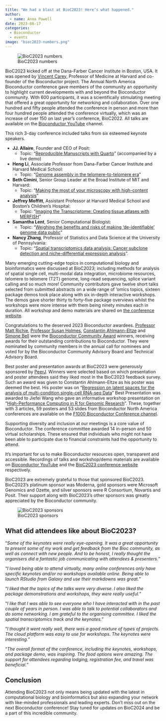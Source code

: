 ```yaml
---
title: "We had a blast at BioC2023! Here’s what happened."
author:
  - name: Anna Powell
date: 2023-08-17
categories:
  - Bioconductor
  - events
image: "bioc2023-numbers.png"
---
```


![BioC2023 numbers](bioc2023-numbers.png)

BioC2023 kicked off at the Dana-Farber Cancer Institute in Boston, USA. It was opened by [Vincent Carey](https://connects.catalyst.harvard.edu/Profiles/profile/1256034), Professor of Medicine at Harvard and co-founder of the Bioconductor project. The Annual North America Bioconductor conference gave members of the community an opportunity to highlight current developments with and beyond the Bioconductor community. With 600 participants, it was a scientifically stimulating meeting that offered a great opportunity for networking and collaboration. Over one hundred and fifty people attended the conference in person and more than four hundred people attended the conference virtually, which was an increase of over 150 on last year’s conference, BioC2022. All talks are available on the [Bioconductor YouTube](https://www.youtube.com/@bioconductor/videos) channel.

This rich 3-day conference included talks from six esteemed keynote speakers. 

- **JJ. Allaire**, Founder and CEO of Posit:
    - Topic: "[Reproducible Manuscripts with Quarto](https://www.youtube.com/watch?v=0wB4K08ui4c)" (accompanied by a live demo)
- **Heng Li**, Associate Professor from Dana-Farber Cancer Institute and Harvard Medical School:
    - Topic: "[Genome assembly in the telomere-to-telomere era](https://www.youtube.com/watch?v=lVBPgNwI59M)"
- **Beth Cimini**, Senior Group Leader at the Broad Institute of MIT and Harvard:
    - Topic: "[Making the most of your microscopy with high-content analysis](https://youtu.be/KeJrBEAdm-8)"
- **Jeffrey Moffitt**, Assistant Professor at Harvard Medical School and Boston’s Children’s Hospital:
    - Topic: "[Imaging the Transcriptome: Creating tissue atlases with MERFISH](https://youtu.be/kp9kDwSHeWs)"
- **Samantha Lent**, Senior Computational Biologist:
    - Topic: "[Weighing the benefits and risks of making 'de-identifiable' genome data public](https://youtu.be/7fiTCkYLVxQ)"
- **Nancy Zhang**, Professor of Statistics and Data Science at the University of Pennsylvania:
    - Topic: "[Spatial transcriptomics data analysis: Cancer subclone detection and niche-differential expression analysis](https://www.youtube.com/watch?v=neN0W-ejhSw)". 

Many emerging cutting-edge topics in computational biology and bioinformatics were discussed at BioC2023; including methods for analysis of spatial single cell, multi-modal data integration, microbiome resources, telomere to telomere (T2T) genome, long-read sequencing, splice variant calling and so much more!  Community contributors gave twelve short talks selected from submitted abstracts on a wide range of ‘omics topics, sixteen package demos took place along with six in-depth interactive workshops. The demos gave shorter thirty to forty-five package overviews whilst the workshops were more intense with them being ninety minutes each in duration.  All workshop and demo materials are shared on [the conference website](https://bioc2023.bioconductor.org/workshops/).

Congratulations to the deserved 2023 Bioconductor awardees. [Professor Matt Richie](https://www.wehi.edu.au/researcher/matthew-ritchie/), [Professor Susan Holmes](https://profiles.stanford.edu/susan-holmes), [Constantin Ahlmann-Eltze](https://www.huber.embl.de/group/people/constantin-ahlmann-eltze.html) and [Simone Bell](https://www.huber.embl.de/group/people/simone-bell.html) were the [Bioconductor Community Award](https://www.bioconductor.org/about/awards/) winners, receiving awards for their outstanding contributions to Bioconductor. They were nominated by community members in the annual call for nominees and voted for by the Bioconductor Community Advisory Board and Technical Advisory Board.

Best poster and presentation awards at BioC2023 were generously sponsored by [PeerJ](https://peerj.com/). Winners were selected based on which presentation and poster attendees said they liked most in the BioC2023 feedback survey. Such an award was given to Constantin Ahlmann-Eltze as his poster was deemed the best. His poster was on "[Regression on latent spaces for the analysis of multi-condition single-cell RNA-seq Data](https://f1000research.com/posters/12-1141)" Best Presentation was awarded to Jiefei Wang who gave an informative workshop presentation on "[High-Performance Computing in R for Genomic Research](https://www.youtube.com/watch?v=WpwH47x-f7I)".  These, together with 3 articles, 59 posters and 53 slides from Bioconductor North America conferences are available on the [F1000 Bioconductor Conference channel](https://f1000research.com/gateways/bioconductor/about-this-gateway#bioc).

Supporting diversity and inclusion at our meetings is a core value of Bioconductor. The conference committee awarded 14 in-person and 50 virtual scholarships. These ensured that individuals who might not have been able to participate due to financial constraints had the opportunity to attend.  

It's important for us to make Bioconductor resources open, transparent and accessible. Recordings of talks and workshop/demo materials are available on [Bioconductor YouTube](https://www.youtube.com/user/bioconductor) and the [BioC2023 conference website](https://bioc2023.bioconductor.org/workshops/) respectively.

BioC2023 are extremely grateful to those that sponsored BioC2023. BioC2023’s platinum sponsor was Moderna, gold sponsors were Microsoft Genomics and Ozette, and silver sponsors were R Consortium, Novartis and Posit.  Their support along with BioC2023’s other sponsors was greatly appreciated by the Bioconductor community. 

![BioC2023 sponsors](bioc2023-sponsors.png)

## What did attendees like about BioC2023?

“*Some of the keynotes were really eye-opening. It was a great opportunity to present some of my work and get feedback from the Bioc community, as well as connect with new people. And to be honest, I really thought the organisers did a fantastic job communicating with attendees & presenters.*”

 “*I loved being able to attend virtually, many online conferences only have specific keynotes and/or no workshops available online. Being able to launch RStudio from Galaxy and use their markdowns was great.*” 
 
“*I liked that the topics of the talks were very diverse. I also liked the package demonstrations and workshops, they were really useful.*”  

“*I like that I was able to see everyone who I have interacted with in the past couple of years in person. I was able to talk to potential collaborators and do some networking. I am grateful to the organising committee. I liked the spatial transcriptomics track and the keynotes.*”  

“*I thought it went really well, there was a good mixture of types of projects. The cloud platform was easy to use for workshops. The keynotes were interesting.*”  

“*The overall format of the conference, including the keynotes, workshops, and package demo, was inspiring. The food options were amazing. The support for attendees regarding lodging, registration fee, and travel was beneficial.*”  

## Conclusion
Attending BioC2023 not only means being updated with the latest in computational biology and bioinformatics but also expanding your network with like-minded professionals and leading experts. Don’t miss out on the next Bioconductor conference! Stay tuned for updates on BioC2024 and be a part of this incredible community.
 

